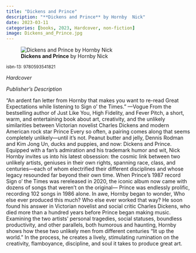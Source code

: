 ```yaml
---
title: "Dickens and Prince"
description: "**Dickens and Prince** by Hornby  Nick"
date: 2023-03-11
categories: [books, 2023, Hardcover, non-fiction]
image: Dickens_and_Prince.jpg
---
```

![**Dickens and Prince** by Hornby  Nick](Dickens_and_Prince.jpg){fig-align="left"}

<sup>isbn-13: 9780593541821</sup>

*Hardcover*

*Publisher's Description*

“An ardent fan letter from Hornby that makes you want to re-read Great
Expectations while listening to Sign o’ the Times.” —Vogue From the
bestselling author of Just Like You, High Fidelity, and Fever Pitch, a
short, warm, and entertaining book about art, creativity, and the unlikely
similarities between Victorian novelist Charles Dickens and modern American
rock star Prince Every so often, a pairing comes along that seems
completely unlikely—until it’s not. Peanut butter and jelly, Dennis Rodman
and Kim Jong Un, ducks and puppies, and now: Dickens and Prince. Equipped
with a fan’s admiration and his trademark humor and wit, Nick Hornby
invites us into his latest obsession: the cosmic link between two unlikely
artists, geniuses in their own rights, spanning race, class, and
centuries—each of whom electrified their different disciplines and whose
legacy resounded far beyond their own time. When Prince’s 1987 record Sign
o’ the Times was rereleased in 2020, the iconic album now came with dozens
of songs that weren’t on the original— Prince was endlessly prolific,
recording 102 songs in 1986 alone. In awe, Hornby began to wonder, Who else
ever produced this much? Who else ever worked that way? He soon found his
answer in Victorian novelist and social critic Charles Dickens, who died
more than a hundred years before Prince began making music. Examining the
two artists’ personal tragedies, social statuses, boundless productivity,
and other parallels, both humorous and haunting, Hornby shows how these two
unlikely men from different centuries “lit up the world.” In the process,
he creates a lively, stimulating rumination on the creativity, flamboyance,
discipline, and soul it takes to produce great art.